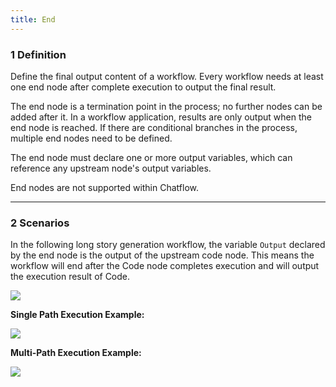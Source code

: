 ```yaml
---
title: End
---
```


### 1 Definition

Define the final output content of a workflow. Every workflow needs at least one end node after complete execution to output the final result.

The end node is a termination point in the process; no further nodes can be added after it. In a workflow application, results are only output when the end node is reached. If there are conditional branches in the process, multiple end nodes need to be defined.

The end node must declare one or more output variables, which can reference any upstream node's output variables.

<Note>End nodes are not supported within Chatflow.</Note>

***

### 2 Scenarios

In the following long story generation workflow, the variable `Output` declared by the end node is the output of the upstream code node. This means the workflow will end after the Code node completes execution and will output the execution result of Code.

![](/images/assets/end-answer.png)

**Single Path Execution Example:**

![](/images/assets/single-path-execution.png)

**Multi-Path Execution Example:**

![](/en-us/images/assets/end-3.png)
